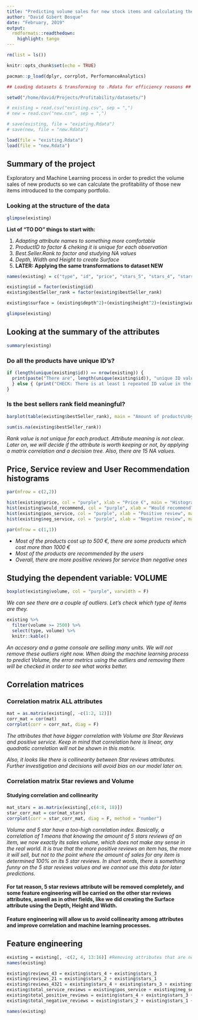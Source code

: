 ```yaml
---
title: "Predicting volume sales for new stock items and calculating their profitability"
author: "David Gibert Bosque"
date: "February, 2019"
output:
  rmdformats::readthedown:
    highlight: tango
---
```

```r
rm(list = ls())
```

```r
knitr::opts_chunk$set(echo = TRUE)
```

```r
pacman::p_load(dplyr, corrplot, PerformanceAnalytics)
```

```r
## Loading datasets & transforming to .Rdata for efficiency reasons ##

setwd("/home/david/Projects/Profitability/datasets/")

# existing = read.csv("existing.csv", sep = ",")
# new = read.csv("new.csv", sep = ",")

# save(existing, file = "existing.Rdata")
# save(new, file = "new.Rdata")

load(file = "existing.Rdata")
load(file = "new.Rdata")
```

## Summary of the project
Exploratory and Machine Learning process in order to predict the volume sales of new products so we can calculate the profitability of those new items introduced to the company portfolio.

### Looking at the structure of the data
```r
glimpse(existing)
```
**List of "TO DO" things to start with: **

1) *Adapting attribute names to something more comfortable*
2) *ProductID to factor & cheking it is unique for each observation*
3) *Best.Seller.Rank to factor and studying NA values*
4) *Depth, Width and Height to create Surface*
5) **LATER: Applying the same transformations to dataset NEW**

```r
names(existing) = c("type", "id", "price", "stars_5", "stars_4", "stars_3", "stars_2", "stars_1", "pos_service", "neg_service", "would_recommend", "bestSeller_rank", "weight", "depth", "width", "height", "profit_margin", "volume")

existing$id = factor(existing$id)
existing$bestSeller_rank = factor(existing$bestSeller_rank)

existing$surface = (existing$depth^2)+(existing$height^2)+(existing$width^2)

glimpse(existing)
```

## Looking at the summary of the attributes
```r
summary(existing)
```

### Do all the products have unique ID's?
```r
if (length(unique(existing$id)) == nrow(existing)) {
  print(paste("There are", length(unique(existing$id)), "unique ID values out of", nrow(existing), "observations."))
  } else { (print("CHECK: There is at least 1 repeated ID value in the 80 observations."))
}
```

### Is the best sellers rank field meaningful?
```r
barplot(table(existing$bestSeller_rank), main = "Amount of products\nby rank", col = "purple", xlab = "Rank", ylab = "Number of products")

sum(is.na(existing$bestSeller_rank))
```
*Rank value is not unique for each product. Attribute meaning is not clear. Later on, we will decide if the attribute is worth keeping or not, by applying a matrix correlation and a decision tree. Also, there are 15 NA values.*

## Price, Service review and User Recommendation histograms
```r
par(mfrow = c(2,2))

hist(existing$price, col = "purple", xlab = "Price €", main = "Histogram of Price")
hist(existing$would_recommend, col = "purple", xlab = "Would recommend?\n0 No, 1 Yes", main = "Histogram of user recommend")
hist(existing$pos_service, col = "purple", xlab = "Positive review", main = "Histogram of positive service")
hist(existing$neg_service, col = "purple", xlab = "Negative review", main = "Histogram of negative service")

par(mfrow = c(1,1))
```

* *Most of the products cost up to 500 €, there are some products which cost more than 1000 €*
* *Most of the products are recommended by the users*
* *Overall, there are more positive reviews for service than negative ones*

## Studying the dependent variable: VOLUME
```r
boxplot(existing$volume, col = "purple", varwidth = F)
```

*We can see there are a couple of outliers. Let's check which type of items are they.*

```r
existing %>%
  filter(volume >= 2500) %>%
  select(type, volume) %>%
  knitr::kable()
```

*An accesory and a game console are selling many units. We will not remove these outliers right now. When doing the machine learning process to predict Volume, the error metrics using the outliers and removing them will be checked in order to see what works better.*

## Correlation matrices
### Correlation matrix ALL attributes
```r
mat = as.matrix(existing[, -c(1:2, 12)])
corr_mat = cor(mat)
corrplot(corr = corr_mat, diag = F)
```

*The attributes that have bigger correlation with Volume are Star Reviews and positive service. Keep in mind that correlation here is linear, any quadratic correlation will not be shown in this matrix.*

*Also, it looks like there is collinearity between Star reviews attributes. Further investigation and decisions will avoid bias on our model later on.*

### Correlation matrix Star reviews and Volume
#### Studying correlation and collinearity
```r
mat_stars = as.matrix(existing[,c(4:8, 18)])
star_corr_mat = cor(mat_stars)
corrplot(corr = star_corr_mat, diag = F, method = "number")
```

*Volume and 5 star have a too-high correlation index. Basically, a correlation of 1 means that knowing the amount of 5 stars reviews of an item, we now exactly its sales volume, which does not make any sense in the real world. It is true that the more positive reviews an item has, the more it will sell, but not to the point where the amount of sales for any item is determined 100% on its 5 star reviews. In short words, there is something funny on the 5 star reviews values and we cannot use this data for later predictions.*

#### For tat reason, 5 star reviews attribute will be removed completely, and some feature engineering will be carried on the other star reviews attributes, aswell as in other fields, like we did creating the Surface attribute using the Depth, Height and Width.

#### Feature engineering will allow us to avoid collinearity among attributes and improve correlation and machine learning processes.

## Feature engineering
```r
existing = existing[, -c(2, 4, 13:16)] #Removing attributes that are not useful
names(existing)

existing$reviews_43 = existing$stars_4 + existing$stars_3
existing$reviews_21 = existing$stars_2 + existing$stars_1
existing$reviews_4321 = existing$stars_4 + existing$stars_3 + existing$stars_2 + existing$stars_1
existing$total_service_reviews = existing$pos_service + existing$neg_service
existing$total_positive_reviews = existing$stars_4 + existing$stars_3 + existing$pos_service
existing$total_negative_reviews = existing$stars_2 + existing$stars_1 + existing$neg_service

names(existing)
```




